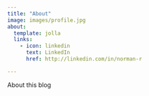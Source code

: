 ```yaml
---
title: "About"
image: images/profile.jpg
about:
  template: jolla
  links:
    - icon: linkedin
      text: LinkedIn
      href: http://linkedin.com/in/norman-r

---
```


About this blog
